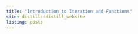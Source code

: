 ```yaml
---
title: "Introduction to Iteration and Functions"
site: distill::distill_website
listing: posts
---
```




